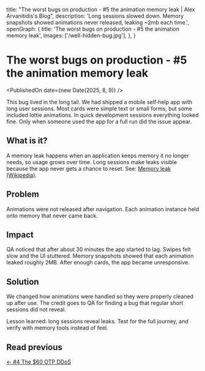   title:
    "The worst bugs on production - #5 the animation memory leak | Alex Arvanitidis's Blog",
  description:
    'Long sessions slowed down. Memory snapshots showed animations never released, leaking ~2mb each time.',
  openGraph: {
    title: 'The worst bugs on production - #5 the animation memory leak',
    images: ['/well-hidden-bug.jpg'],
  },
}


# The worst bugs on production - #5 the animation memory leak

<PublishedOn date={new Date(2025, 8, 9)} />

<Cover src="/well-hidden-bug.jpg" alt="" caption="" />

This bug lived in the long tail. We had shipped a mobile self‑help app with long user sessions. Most cards were simple text or small forms, but some included lottie animations. In quick development sessions everything looked fine. Only when someone used the app for a full run did the issue appear.

## What is it?

A memory leak happens when an application keeps memory it no longer needs, so usage grows over time. Long sessions make leaks visible because the app never gets a chance to reset. See: [Memory leak (Wikipedia)](https://en.wikipedia.org/wiki/Memory_leak).

## Problem

Animations were not released after navigation. Each animation instance held onto memory that never came back.

## Impact

QA noticed that after about 30 minutes the app started to lag. Swipes felt slow and the UI stuttered. Memory snapshots showed that each animation leaked roughly 2MB. After enough cards, the app became unresponsive.

## Solution

We changed how animations were handled so they were properly cleaned up after use. The credit goes to QA for finding a bug that regular short sessions did not reveal.

Lesson learned: long sessions reveal leaks. Test for the full journey, and verify with memory tools instead of feel.

## Read previous

[← #4 The $60 OTP DDoS](/blog/worst-bugs-60-dollar-ddos)
